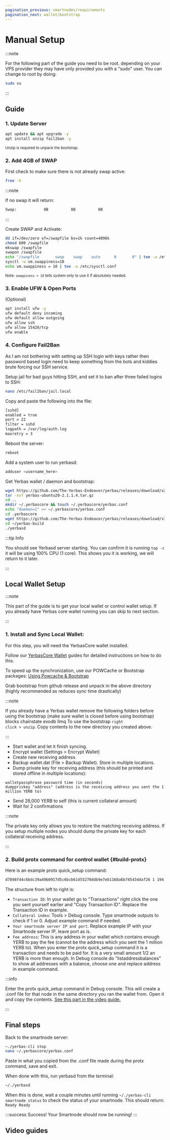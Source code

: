 ```yaml
---
pagination_previous: smartnodes/requirements
pagination_next: wallet/bootstrap
---
```



# Manual Setup

:::note

For the following part of the guide you need to be root. depending on your VPS provider they may have only provided you with a "sudo" user. You can change to root by doing:

```bash
sudo su
```

:::

## Guide

### 1. Update Server

```bash
apt update && apt upgrade -y
apt install unzip fail2ban -y
```

<sub>Unzip is required to unpack the bootstrap.</sub>

### 2. Add 4GB of SWAP

First check to make sure there is not already swap active:

```bash
free -h
```

:::note

If no swap it will return:

```bash
Swap:            0B          0B          0B
```

:::

Create SWAP and Activate:

```bash
dd if=/dev/zero of=/swapfile bs=1k count=4096k
chmod 600 /swapfile
mkswap /swapfile
swapon /swapfile
echo "/swapfile       swap    swap    auto      0       0" | tee -a /etc/fstab
sysctl -w vm.swappiness=10
echo vm.swappiness = 10 | tee -a /etc/sysctl.conf
```

<div class="alert alert--info" role="alert">
  <sub>
    Note: <code>swappiness = 10</code> tells system only to use it if absolutely
    needed.
  </sub>
</div>

### 3. Enable UFW & Open Ports

(Optional)

```bash
apt install ufw -y
ufw default deny incoming
ufw default allow outgoing
ufw allow ssh
ufw allow 15420/tcp
ufw enable
```

### 4. Configure Fail2Ban

As I am not bothering with setting up SSH login with keys rather then password based login need to keep something from the bots and kiddies brute forcing our SSH service.

Setup jail for bad guys hitting SSH, and set it to ban after three failed logins to SSH:

```bash
nano /etc/fail2ban/jail.local
```

Copy and paste the following into the file:

```bash
[sshd]
enabled = true
port = 22
filter = sshd
logpath = /var/log/auth.log
maxretry = 3
```

Reboot the server:

```bash
reboot
```

Add a system user to run yerbasd:

```bash
adduser <username_here>
```

Get Yerbas wallet / daemon and bootstrap:

```bash
wget https://github.com/The-Yerbas-Endeavor/yerbas/releases/download/v2.1.1.4/yerbas-ubuntu20-2.1.1.4.tar.gz
tar -xvf yerbas-ubuntu20-2.1.1.4.tar.gz
cd ..
mkdir ~/.yerbascore && touch ~/.yerbascore/yerbas.conf
echo "daemon=1" >> ~/.yerbascore/yerbas.conf
cd .yerbascore
wget https://github.com/The-Yerbas-Endeavor/yerbas/releases/download/v3.0.0.1/powcache.dat
cd ~/yerbas-build
./yerbasd
```

:::tip Info

You should see Yerbasd server starting. You can confirm it is running <code>top -c</code> it will be using 100% CPU (1 core). This shows you it is working, we will return to it later.

:::

## Local Wallet Setup

:::note

This part of the guide is to get your local wallet or control wallet setup. If you already have Yerbas core wallet running you can skip to next section.

:::

### 1. Install and Sync Local Wallet:

For this step, you will need the YerbasCore wallet installed. 

Follow our [YerbasCore Wallet](docs/wallet/) guides for detailed instructions on how to do this.

To speed up the synchronization, use our POWCache or Bootstrap packages: [Using Powcache & Bootstrap](docs/wallet/bootstrap)

Grab bootstrap from github release and unpack in the above directory (highly recommended as reduces sync time drastically)

:::note

If you already have a Yerbas wallet remove the following folders before using the bootstrap (make sure wallet is closed before using bootstrap)
blocks
chainstate
evodb
llmq
To use the bootstrap <code>right click > unzip</code>. Copy contents to the new directory you created above.

:::

- Start wallet and let it finish syncing.
- Encrypt wallet (Settings > Encrypt Wallet)
- Create new receiving address
- Backup wallet.dat (File > Backup Wallet). Store in multiple locations.
- Dump private key for receiving address (this should be printed and stored offline in multiple locations):

```
walletpassphrase password time (in seconds)
dumpprivkey "address" (address is the receiving address you sent the 1 million YERB to)
```

- Send 28,000 YERB to self (this is current collateral amount)
- Wait for 2 confirmations

:::note

The private key only allows you to restore the matching receiving address. If you setup multiple nodes you should dump the private key for each collateral receiving address.

:::

### 2. Build protx command for control wallet {#build-protx}

Here is an example protx quick_setup command:

```bash
d7898f44c6bdc39a49b0917d5c6bcb61455270ddb9e7eb1168a6b745434daf26 1 194.113.73.87:15420 yaDfcdCupB1T5YoVRjYr8fXCvB8U5AuNX8
```

The structure from left to right is:

- <code>Transaction ID</code>: In your wallet go to "Transactions" right click
  the one you sent yourself earlier and "Copy Transaction ID". Replace the
  Transaction ID in example.
- <code>Collateral index</code>: Tools > Debug console. Type smartnode outputs
  to check if 1 or 0. Adjust example command if needed.
- <code>Your smartnode server IP and port</code>. Replace example IP with your
  Smartnode server IP, leave port as is.
- <code>Fee address</code>: This is any address in your wallet which contains
  enough YERB to pay the fee (cannot be the address which you sent the 1 million
  YERB to). When you enter the protx quick_setup command it is a transaction and
  needs to be paid for. It is a very small amount 1/2 an YERB is more than
  enough. In Debug console do "listaddressbalances" to show all addresses with a
  balance, choose one and replace address in example command.

:::info

Enter the protx quick_setup command in Debug console. This will create a .conf file for that node in the same directory you ran the wallet from. Open it and copy the contents. <u>[See this part in the video guide.](https://youtu.be/55ot-iT2GFc?t=1196)</u>

:::

## Final steps

Back to the smartnode server:

```bash
~./yerbas-cli stop
nano ~/.yerbascore/yerbas.conf
```

Paste in what you copied from the .conf file made during the protx command, save and exit.

When done with this, run yerbasd from the terminal:

```bash
~/./yerbasd
```

When this is done, wait a couple minutes until running `~/./yerbas-cli smartnode status` to check the status of your smartnode. This should return: `Ready Ready`

:::success Success!
Your Smartnode should now be running!
:::

## Video guides
